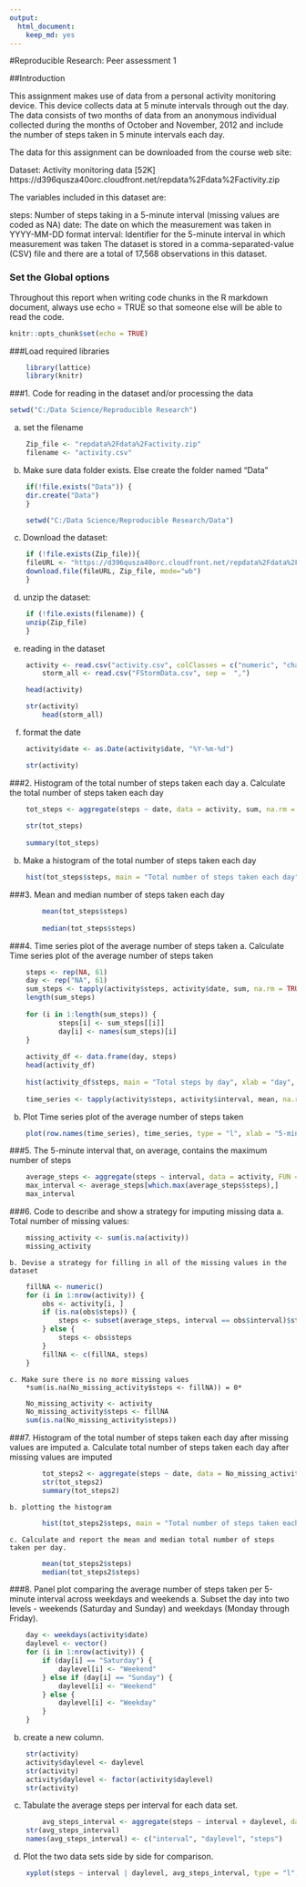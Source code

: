 ---
output: 
  html_document: 
    keep_md: yes
---
#Reproducible Research: Peer assessment 1

##Introduction

This assignment makes use of data from a personal activity monitoring device. This device collects data at 5 minute intervals through out the day. The data consists of two months of data from an anonymous individual collected during the months of October and November, 2012 and include the number of steps taken in 5 minute intervals each day.

The data for this assignment can be downloaded from the course web site:

Dataset: Activity monitoring data [52K]
https://d396qusza40orc.cloudfront.net/repdata%2Fdata%2Factivity.zip

The variables included in this dataset are:

steps: Number of steps taking in a 5-minute interval (missing values are coded as NA)
date: The date on which the measurement was taken in YYYY-MM-DD format
interval: Identifier for the 5-minute interval in which measurement was taken
The dataset is stored in a comma-separated-value (CSV) file and there are a total of 17,568 observations in this dataset.


### Set the Global options
Throughout this report when writing code chunks in the R markdown document, always use echo = TRUE so that someone else will be able to read the code.
```{r}
knitr::opts_chunk$set(echo = TRUE)

```

###Load required libraries
```{r}
	library(lattice)
	library(knitr)
```	

###1. Code for reading in the dataset and/or processing the data
```{r}
setwd("C:/Data Science/Reproducible Research")
```
		
a. set the filename
```{r setup, include=FALSE}
    Zip_file <- "repdata%2Fdata%2Factivity.zip"
    filename <- "activity.csv"
```
		
b. Make sure data folder exists. Else create the folder named "Data"
```{r}
	if(!file.exists("Data")) { 
	dir.create("Data")
	}

	setwd("C:/Data Science/Reproducible Research/Data")
```

c. Download the dataset:
```{r}
	if (!file.exists(Zip_file)){
	fileURL <- "https://d396qusza40orc.cloudfront.net/repdata%2Fdata%2Factivity.zip"
	download.file(fileURL, Zip_file, mode="wb")
	} 
```

d. unzip the dataset:
```{r}
	if (!file.exists(filename)) {
	unzip(Zip_file) 
	}
```

e. reading in the dataset
```{r}
	activity <- read.csv("activity.csv", colClasses = c("numeric", "character", "numeric"))
        storm_all <- read.csv("FStormData.csv", sep =  ",")

	head(activity)			  

	str(activity)
		head(storm_all)	
```

f. format the date	
```{r}
	activity$date <- as.Date(activity$date, "%Y-%m-%d")

	str(activity)
```
	
###2. Histogram of the total number of steps taken each day
 a. Calculate the total number of steps taken each day
```{r}
 	tot_steps <- aggregate(steps ~ date, data = activity, sum, na.rm = TRUE)
 	
 	str(tot_steps)
 	
 	summary(tot_steps)
```
 	
 b. Make a histogram of the total number of steps taken each day
```{r}
 	hist(tot_steps$steps, main = "Total number of steps taken each day", xlab = "day",ylab = "Frequency", col = "green")
```

###3. Mean and median number of steps taken each day
```{r}
		mean(tot_steps$steps)
		
		median(tot_steps$steps)
```
		
###4. Time series plot of the average number of steps taken
a. Calculate Time series plot of the average number of steps taken
```{r}
	steps <- rep(NA, 61)
	day <- rep("NA", 61)
	sum_steps <- tapply(activity$steps, activity$date, sum, na.rm = TRUE)
	length(sum_steps)
	
	for (i in 1:length(sum_steps)) {
			steps[i] <- sum_steps[[i]]
			day[i] <- names(sum_steps)[i]
	}
	
	activity_df <- data.frame(day, steps)
	head(activity_df)
	
	hist(activity_df$steps, main = "Total steps by day", xlab = "day", col = "green")
	
	time_series <- tapply(activity$steps, activity$interval, mean, na.rm = TRUE)
```
	
b. Plot Time series plot of the average number of steps taken
```{r}
	plot(row.names(time_series), time_series, type = "l", xlab = "5-min interval", ylab = "Average steps", main = "Time Series of Average number of steps taken", col = "blue")
```
			
###5. The 5-minute interval that, on average, contains the maximum number of steps
```{r}
	average_steps <- aggregate(steps ~ interval, data = activity, FUN = mean)
	max_interval <- average_steps[which.max(average_steps$steps),]
	max_interval 
```
		
###6. Code to describe and show a strategy for imputing missing data
	a. Total number of missing values:
```{r}
	missing_activity <- sum(is.na(activity))
	missing_activity
```
		
	b. Devise a strategy for filling in all of the missing values in the dataset
```{r}
	fillNA <- numeric()
	for (i in 1:nrow(activity)) {
		obs <- activity[i, ]
		if (is.na(obs$steps)) {
			steps <- subset(average_steps, interval == obs$interval)$steps
		} else {
			steps <- obs$steps
		}
		fillNA <- c(fillNA, steps)
	}
```
		
	c. Make sure there is no more missing values	
		*sum(is.na(No_missing_activity$steps <- fillNA)) = 0*
```{r}
	No_missing_activity <- activity
	No_missing_activity$steps <- fillNA
	sum(is.na(No_missing_activity$steps))
```
		
###7. Histogram of the total number of steps taken each day after missing values are imputed
	a. Calculate total number of steps taken each day after missing values are imputed
```{r}
		tot_steps2 <- aggregate(steps ~ date, data = No_missing_activity, sum, na.rm = TRUE)
		str(tot_steps2)
		summary(tot_steps2)
```
	b. plotting the histogram
```{r}
		hist(tot_steps2$steps, main = "Total number of steps taken each day (No missing values)", xlab = "day",ylab = "Frequency", col = "blue")
```
		
	c. Calculate and report the mean and median total number of steps taken per day.
```{r}
		mean(tot_steps2$steps)
		median(tot_steps2$steps)
```
			
###8. Panel plot comparing the average number of steps taken per 5-minute interval across weekdays and weekends
 a. Subset the day into two levels - weekends (Saturday and Sunday) and weekdays (Monday through Friday).
```{r}
 	day <- weekdays(activity$date)
 	daylevel <- vector()
 	for (i in 1:nrow(activity)) {
 		if (day[i] == "Saturday") {
 			daylevel[i] <- "Weekend"
 		} else if (day[i] == "Sunday") {
 			daylevel[i] <- "Weekend"
 		} else {
 			daylevel[i] <- "Weekday"
 		}
 	}
```
 b. create a new column.	
```{r}
 	str(activity)
 	activity$daylevel <- daylevel
 	str(activity)
 	activity$daylevel <- factor(activity$daylevel)
 	str(activity)
```
 	
 c. Tabulate the average steps per interval for each data set.	
```{r}
        avg_steps_interval <- aggregate(steps ~ interval + daylevel, data = activity, mean)
 	str(avg_steps_interval)
 	names(avg_steps_interval) <- c("interval", "daylevel", "steps")
```
 	
 d. Plot the two data sets side by side for comparison.
```{r}
 	xyplot(steps ~ interval | daylevel, avg_steps_interval, type = "l", layout = c(1, 2), main = "Average number of steps taken per 5-minute interval", xlab = "Interval", ylab = "Average number of steps")
```

